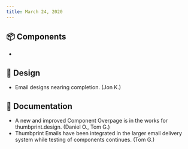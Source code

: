 ```yaml
---
title: March 24, 2020
---
```


## 📦 Components

-

## 🍭 Design

-   Email designs nearing completion. (Jon K.)

## 📖 Documentation

-   A new and improved Component Overpage is in the works for thumbprint.design. (Daniel O., Tom G.)
-   Thumbprint Emails have been integrated in the larger email delivery system while testing of components continues. (Tom G.)
